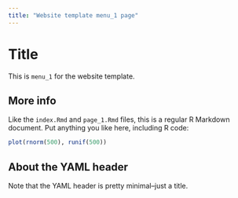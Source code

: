 ```yaml
---
title: "Website template menu_1 page"
---
```


# Title

This is `menu_1` for the website template.

## More info

Like the `index.Rmd` and `page_1.Rmd` files, this is a regular R Markdown document.
Put anything you like here, including R code:

```r
plot(rnorm(500), runif(500))
```

## About the YAML header

Note that the YAML header is pretty minimal--just a title.
